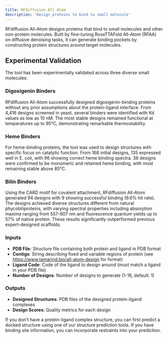 ```yaml
---
title: RFdiffusion All Atom
description: 'Design proteins to bind to small molecule'
---
```


RFdiffusion All-Atom designs proteins that bind to small molecules and other non-protein molecules. Built by fine-tuning RoseTTAFold All-Atom (RFAA) on diffusive denoising tasks, it can generate binding pockets by constructing protein structures around target molecules.

## Experimental Validation

The tool has been experimentally validated across three diverse small molecules:

### Digoxigenin Binders
RFdiffusion All-Atom successfully designed digoxigenin-binding proteins without any prior assumptions about the protein-ligand interface. From 4,416 designs screened in yeast, several binders were identified with Kd values as low as 10 nM. The most stable designs remained functional at temperatures up to 95°C, demonstrating remarkable thermostability.

### Heme Binders
For heme-binding proteins, the tool was used to design structures with specific focus on catalytic function. From 168 initial designs, 135 expressed well in E. coli, with 96 showing correct heme binding spectra. 38 designs were confirmed to be monomeric and retained heme binding, with most remaining stable above 85°C.

### Bilin Binders
Using the CARD motif for covalent attachment, RFdiffusion All-Atom generated 94 designs with 9 showing successful binding (9.6% hit rate). The designs achieved diverse structures different from natural phycobiliproteins, with varying spectral properties including absorption maxima ranging from 557-607 nm and fluorescence quantum yields up to 57% of native protein. These results significantly outperformed previous expert-designed scaffolds.

### Inputs
- **PDB File**: Structure file containing both protein and ligand in PDB format
- **Contigs**: String describing fixed and variable regions of protein (see https://www.tamarind.bio/all-atom-design for format)
- **Ligand Code**: Code of the ligand to design around (must match a ligand in your PDB file)
- **Number of Designs**: Number of designs to generate (1-16, default: 1)

### Outputs
- **Designed Structures**: PDB files of the designed protein-ligand complexes
- **Design Scores**: Quality metrics for each design

If you don't have a protein-ligand complex structure, you can first predict a docked structure using one of our structure prediction tools. If you have binding site information, you can incorporate restraints into your prediction.